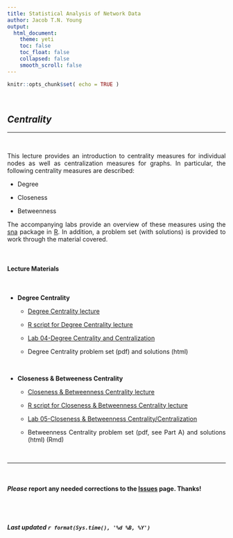 ```yaml
---
title: Statistical Analysis of Network Data
author: Jacob T.N. Young
output: 
  html_document:
    theme: yeti
    toc: false
    toc_float: false
    collapsed: false
    smooth_scroll: false
---
```


<style>
body {
text-align: justify}
</style>

```r
knitr::opts_chunk$set( echo = TRUE )
```


<br>

## *Centrality*

----

<br>

This lecture provides an introduction to centrality measures for individual nodes as well as centralization measures for graphs. In particular, the following centrality measures are described:  

  + Degree  
  
  + Closeness  
  
  + Betweenness
  
The accompanying labs provide an overview of these measures using the [sna](https://cran.r-project.org/web/packages/sna/index.html) package in [R](http://cran.r-project.org/). In addition, a problem set (with solutions) is provided to work through the material covered.

<br>

#### Lecture Materials  

<br>

  + **Degree Centrality**
  
    + [Degree Centrality lecture](../lectures/lecture-04-degree-centrality.pdf) 
  
    + [R script for Degree Centrality lecture](../lecture_syntax/lecture-syntax-04-degree-centrality.R)
  
    + [Lab 04-Degree Centrality and Centralization ](../labs/lab-04-degree-centrality.html)
  
    + Degree Centrality problem set (pdf) and solutions (html)
  
  <br>

  + **Closeness & Betweeness Centrality**
  
    + [Closeness & Betweenness Centrality lecture](../lectures/lecture-05-close-between-centrality.pdf)
    
    + [R script for Closeness & Betweenness Centrality lecture](../lecture_syntax/lecture-syntax-05-close-between-centrality.R)
  
    + [Lab 05-Closeness & Betweenness Centrality/Centralization](../labs/lab-05-close-between-centrality.html)  
  
    + Betweenness Centrality problem set (pdf, see Part A) and solutions (html) (Rmd)

<br>

____

<br>

#### ***Please*** report any needed corrections to the [Issues](https://github.com/jacobtnyoung/SAND/issues) page. Thanks!

<br>
<br>


###### ***Last updated `r format(Sys.time(), '%d %B, %Y')`***